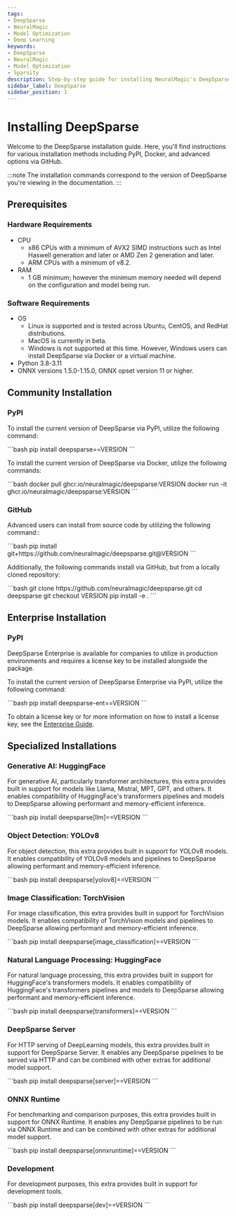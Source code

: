 ```yaml
---
tags:
- DeepSparse
- NeuralMagic
- Model Optimization
- Deep Learning
keywords:
- DeepSparse
- NeuralMagic
- Model Optimization
- Sparsity
description: Step-by-step guide for installing NeuralMagic's DeepSparse.
sidebar_label: DeepSparse
sidebar_position: 1
---
```


# Installing DeepSparse

Welcome to the DeepSparse installation guide.
Here, you'll find instructions for various installation methods including PyPI, Docker, and advanced options via GitHub.

:::note
The installation commands correspond to the version of DeepSparse you're viewing in the documentation.
:::

## Prerequisites

### Hardware Requirements

- CPU
    - x86 CPUs with a minimum of <Tooltip>AVX2</Tooltip> SIMD instructions such as Intel Haswell generation and later or AMD Zen 2 generation and later.
    - ARM CPUs with a minimum of v8.2.
- RAM
    - 1 GB minimum; however the minimum memory needed will depend on the configuration and model being run.

### Software Requirements

- OS
    - Linux is supported and is tested across Ubuntu, CentOS, and RedHat distributions.
    - MacOS is currently in beta.
    - Windows is not supported at this time. However, Windows users can install DeepSparse via Docker or a virtual machine.
- Python 3.8-3.11
- ONNX versions 1.5.0-1.15.0, ONNX opset version 11 or higher.

## Community Installation

### PyPI

To install the current version of DeepSparse via PyPI, utilize the following command:

<VersionInjector targetProduct="deepsparse" targetVersion="==VERSION" prepend="==">
    ```bash
    pip install deepsparse==VERSION
    ```
</VersionInjector>


To install the current version of DeepSparse via Docker, utilize the following commands:

<VersionInjector targetProduct="deepsparse" prepend="v" currentTag="latest">
    ```bash
    docker pull ghcr.io/neuralmagic/deepsparse:VERSION
    docker run -it ghcr.io/neuralmagic/deepsparse:VERSION
    ```
</VersionInjector>

### GitHub

Advanced users can install from source code by utilizing the following command::

<VersionInjector targetProduct="deepsparse" prepend="v" currentTag="main" ignoreNightly={true}>
    ```bash
    pip install git+https://github.com/neuralmagic/deepsparse.git@VERSION
    ```
</VersionInjector>

Additionally, the following commands install via GitHub, but from a locally cloned repository:

<VersionInjector targetProduct="deepsparse" prepend="tags/v" currentTag="main" ignoreNightly={true}>
    ```bash
    git clone https://github.com/neuralmagic/deepsparse.git
    cd deepsparse
    git checkout VERSION
    pip install -e .
    ```
</VersionInjector>

## Enterprise Installation

### PyPI

DeepSparse Enterprise is available for companies to utilize in production environments and requires a license key to be installed alongside the package.

To install the current version of DeepSparse Enterprise via PyPI, utilize the following command:

<VersionInjector targetProduct="deepsparse-ent" ignoreNightly={true} targetVersion="==VERSION" prepend="==">
    ```bash
    pip install deepsparse-ent==VERSION
    ```
</VersionInjector>

To obtain a license key or for more information on how to install a license key, see the [Enterprise Guide](/guides/enterprise).

## Specialized Installations

### Generative AI: HuggingFace

For generative AI, particularly transformer architectures, this extra provides built in support for models like Llama, Mistral, MPT, GPT, and others.
It enables compatibility of HuggingFace's transformers pipelines and models to DeepSparse allowing performant and memory-efficient inference.

<VersionInjector targetProduct="deepsparse[llm]" targetVersion="==VERSION" prepend="==">
```bash
pip install deepsparse[llm]==VERSION
```
</VersionInjector>

### Object Detection: YOLOv8

For object detection, this extra provides built in support for YOLOv8 models.
It enables compatibility of YOLOv8 models and pipelines to DeepSparse allowing performant and memory-efficient inference.

<VersionInjector targetProduct="deepsparse[yolov8]" targetVersion="==VERSION" prepend="==">
    ```bash
    pip install deepsparse[yolov8]==VERSION
    ```
</VersionInjector>

### Image Classification: TorchVision

For image classification, this extra provides built in support for TorchVision models.
It enables compatibility of TorchVision models and pipelines to DeepSparse allowing performant and memory-efficient inference.

<VersionInjector targetProduct="deepsparse[image_classification]" targetVersion="==VERSION" prepend="==">
    ```bash
    pip install deepsparse[image_classification]==VERSION
    ```
</VersionInjector>

### Natural Language Processing: HuggingFace

For natural language processing, this extra provides built in support for HuggingFace's transformers models.
It enables compatibility of HuggingFace's transformers pipelines and models to DeepSparse allowing performant and memory-efficient inference.

<VersionInjector targetProduct="deepsparse[transformers]" targetVersion="==VERSION" prepend="==">
```bash
pip install deepsparse[transformers]==VERSION
```
</VersionInjector>

### DeepSparse Server

For HTTP serving of DeepLearning models, this extra provides built in support for DeepSparse Server.
It enables any DeepSparse pipelines to be served via HTTP and can be combined with other extras for additional model support.

<VersionInjector targetProduct="deepsparse[server]" targetVersion="==VERSION" prepend="==">
```bash
pip install deepsparse[server]==VERSION
```
</VersionInjector>

### ONNX Runtime

For benchmarking and comparison purposes, this extra provides built in support for ONNX Runtime.
It enables any DeepSparse pipelines to be run via ONNX Runtime and can be combined with other extras for additional model support.

<VersionInjector targetProduct="deepsparse[onnxruntime]" targetVersion="==VERSION" prepend="==">
```bash
pip install deepsparse[onnxruntime]==VERSION
```
</VersionInjector>

### Development

For development purposes, this extra provides built in support for development tools.

<VersionInjector targetProduct="deepsparse[dev]" targetVersion="==VERSION" prepend="==">
```bash
pip install deepsparse[dev]==VERSION
```
</VersionInjector>
